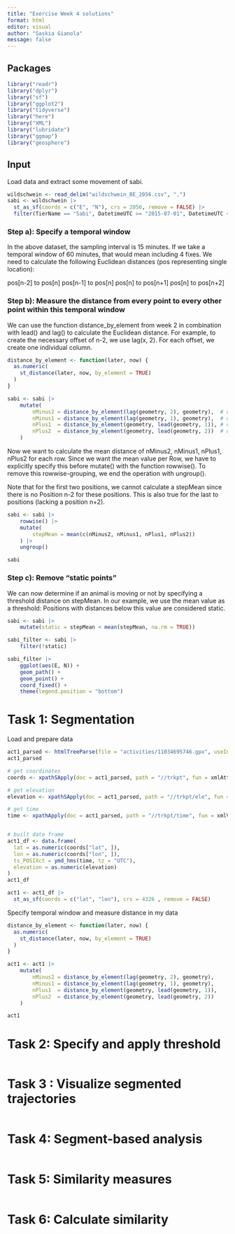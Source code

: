 ```yaml
---
title: "Exercise Week 4 solutions"
format: html
editor: visual
author: "Saskia Gianola"
message: false
---
```


## Packages

```r
library("readr")
library("dplyr")
library("sf")
library("ggplot2")
library("tidyverse")
library("here")
library("XML")
library("lubridate")
library("ggmap")
library("geosphere")
```

## Input

Load data and extract some movement of sabi. 

```r
wildschwein <- read_delim("wildschwein_BE_2056.csv", ",")
sabi <- wildschwein |>
  st_as_sf(coords = c("E", "N"), crs = 2056, remove = FALSE) |>
  filter(TierName == "Sabi", DatetimeUTC >= "2015-07-01", DatetimeUTC < "2015-07-03")
```

### Step a): Specify a temporal window

In the above dataset, the sampling interval is 15 minutes. If we take a temporal window of 60 minutes, that would mean including 4 fixes. We need to calculate the following Euclidean distances (pos representing single location):

pos[n-2] to pos[n]
pos[n-1] to pos[n]
pos[n] to pos[n+1]
pos[n] to pos[n+2]

### Step b): Measure the distance from every point to every other point within this temporal window

We can use the function distance_by_element from week 2 in combination with lead() and lag() to calculate the Euclidean distance. For example, to create the necessary offset of n-2, we use lag(x, 2). For each offset, we create one individual column.

```r
distance_by_element <- function(later, now) {
  as.numeric(
    st_distance(later, now, by_element = TRUE)
  )
}

sabi <- sabi |>
    mutate(
        nMinus2 = distance_by_element(lag(geometry, 2), geometry),  # distance to pos -30 minutes
        nMinus1 = distance_by_element(lag(geometry, 1), geometry),  # distance to pos -15 minutes
        nPlus1  = distance_by_element(geometry, lead(geometry, 1)), # distance to pos +15 mintues
        nPlus2  = distance_by_element(geometry, lead(geometry, 2))  # distance to pos +30 minutes
    )
```
Now we want to calculate the mean distance of nMinus2, nMinus1, nPlus1, nPlus2 for each row. Since we want the mean value per Row, we have to explicitly specify this before mutate() with the function rowwise(). To remove this rowwise-grouping, we end the operation with ungroup().

Note that for the first two positions, we cannot calculate a stepMean since there is no Position n-2 for these positions. This is also true for the last to positions (lacking a position n+2).

```r
sabi <- sabi |>
    rowwise() |>
    mutate(
        stepMean = mean(c(nMinus2, nMinus1, nPlus1, nPlus2))
    ) |>
    ungroup()

sabi
```
### Step c): Remove “static points”

We can now determine if an animal is moving or not by specifying a threshold distance on stepMean. In our example, we use the mean value as a threshold: Positions with distances below this value are considered static.

```r
sabi <- sabi |>
    mutate(static = stepMean < mean(stepMean, na.rm = TRUE))

sabi_filter <- sabi |>
    filter(!static)

sabi_filter |>
    ggplot(aes(E, N)) +
    geom_path() +
    geom_point() +
    coord_fixed() +
    theme(legend.position = "bottom")
```

# Task 1: Segmentation
Load and prepare data
```r
act1_parsed <- htmlTreeParse(file = "activities/11034695746.gpx", useInternalNodes = TRUE)
act1_parsed

# get coordinates
coords <- xpathSApply(doc = act1_parsed, path = "//trkpt", fun = xmlAttrs)

# get elevation
elevation <- xpathSApply(doc = act1_parsed, path = "//trkpt/ele", fun = xmlValue)

# get time
time <- xpathApply(doc = act1_parsed, path = "//trkpt/time", fun = xmlValue)


# built data frame
act1_df <- data.frame(
  lat = as.numeric(coords["lat", ]),
  lon = as.numeric(coords["lon", ]),
  ts_POSIXct = ymd_hms(time, tz = "UTC"),
  elevation = as.numeric(elevation)
)
act1_df

act1 <- act1_df |> 
  st_as_sf(coords = c("lat", "lon"), crs = 4326 , remove = FALSE)

```

Specify temporal window and measure distance in my data

```r
distance_by_element <- function(later, now) {
  as.numeric(
    st_distance(later, now, by_element = TRUE)
  )
}

act1 <- act1 |>
    mutate(
        nMinus2 = distance_by_element(lag(geometry, 2), geometry),  
        nMinus1 = distance_by_element(lag(geometry, 1), geometry),  
        nPlus1  = distance_by_element(geometry, lead(geometry, 1)), 
        nPlus2  = distance_by_element(geometry, lead(geometry, 2))  
    )

act1
```


# Task 2: Specify and apply threshold 



```r

```

# Task 3 : Visualize segmented trajectories



```r

```

# Task 4: Segment-based analysis



```r

```

# Task 5: Similarity measures



```r

```

# Task 6: Calculate similarity



```r

```

